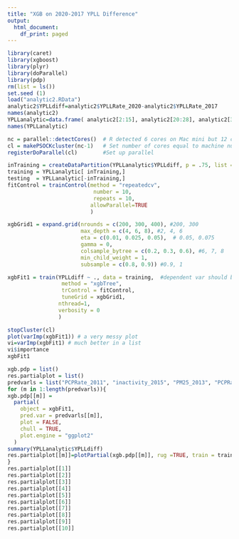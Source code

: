```yaml
---
title: "XGB on 2020-2017 YPLL Difference"
output:
  html_document:
    df_print: paged
---
```


```r
library(caret)
library(xgboost)
library(plyr)
library(doParallel)
library(pdp)
rm(list = ls())
set.seed (1)
load("analytic2.RData")
analytic2$YPLLdiff=analytic2$YPLLRate_2020-analytic2$YPLLRate_2017
names(analytic2)
YPLLanalytic=data.frame( analytic2[2:15], analytic2[20:28], analytic2[31:45], analytic2[97:102], analytic2[108:113], analytic2[119:120], analytic2[124:128], analytic2[134:140], analytic2[146:150], analytic2["YPLLdiff"] )
names(YPLLanalytic)

nc = parallel::detectCores()  # R detected 6 cores on Mac mini but 12 cores on MacBook. Both computers have 6 physical cores, I guess it's hyperthreading
cl = makePSOCKcluster(nc-1)   # Set number of cores equal to machine number minus one
registerDoParallel(cl)        #Set up parallel

inTraining = createDataPartition(YPLLanalytic$YPLLdiff, p = .75, list = FALSE)
training = YPLLanalytic[ inTraining,]
testing  = YPLLanalytic[-inTraining,]
fitControl = trainControl(method = "repeatedcv",
                           number = 10,
                           repeats = 10,
                          allowParallel=TRUE
                          )

xgbGrid1 = expand.grid(nrounds = c(200, 300, 400), #200, 300
                       max_depth = c(4, 6, 8), #2, 4, 6
                       eta = c(0.01, 0.025, 0.05),  # 0.05, 0.075
                       gamma = 0,
                       colsample_bytree = c(0.2, 0.3, 0.6), #6, 7, 8
                       min_child_weight = 1,
                       subsample = c(0.8, 0.9)) #0.9, 1

xgbFit1 = train(YPLLdiff ~ ., data = training,  #dependent var should be 2020-2017
                 method = "xgbTree", 
                 trControl = fitControl,
                 tuneGrid = xgbGrid1,
                nthread=1,
                verbosity = 0
                )

stopCluster(cl)
plot(varImp(xgbFit1)) # a very messy plot
vi=varImp(xgbFit1) # much better in a list
vi$importance
xgbFit1
```

```r
xgb.pdp = list()
res.partialplot = list()
predvarls = list("PCPRate_2011", "inactivity_2015", "PM25_2013", "PCPRate_2013", "somecollege_2014", "PCPRate_2010", "PCPRate_2016", "PM25_2014", "somecollege_2012", "obesity_2012")
for (m in 1:length(predvarls)){
xgb.pdp[[m]] = 
  partial(
    object = xgbFit1,
    pred.var = predvarls[[m]],
    plot = FALSE,
    chull = TRUE,
    plot.engine = "ggplot2"
  )
summary(YPLLanalytic$YPLLdiff)
res.partialplot[[m]]=plotPartial(xgb.pdp[[m]], rug =TRUE, train = training, ylim=c(-1000, 1000))
}
res.partialplot[[1]]
res.partialplot[[2]]
res.partialplot[[3]]
res.partialplot[[4]]
res.partialplot[[5]]
res.partialplot[[6]]
res.partialplot[[7]]
res.partialplot[[8]]
res.partialplot[[9]]
res.partialplot[[10]]
```